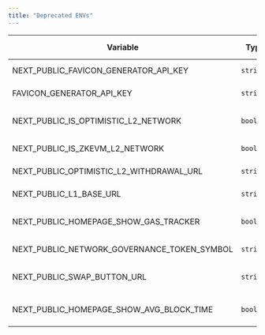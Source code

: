```yaml
---
title: "Deprecated ENVs"
---
```


| Variable                                         | Type      | Description                                                           | Compulsoriness | Default value | Example value                             | Introduced in version | Deprecated in version | Comment                                                    |
| ------------------------------------------------ | --------- | --------------------------------------------------------------------- | -------------- | ------------- | ----------------------------------------- | --------------------- | --------------------- | ---------------------------------------------------------- |
| NEXT\_PUBLIC\_FAVICON\_GENERATOR\_API\_KEY       | `string`  | RealFaviconGenerator [API key](https://realfavicongenerator.net/api/) | Required       | -             | `<your-secret>`                           | v1.11.0               | v1.16.0               | Replaced FAVICON\_GENERATOR\_API\_KEY                      |
| FAVICON\_GENERATOR\_API\_KEY                     | `string`  | RealFaviconGenerator [API key](https://realfavicongenerator.net/api/) | Required       | -             | `<your-secret>`                           | v1.16.0+              | v1.37.0               | We don't use RealFaviconGenerator anymore                  |
| NEXT\_PUBLIC\_IS\_OPTIMISTIC\_L2\_NETWORK        | `boolean` | Set to true for optimistic L2 solutions                               | Required       | -             | `true`                                    | v1.17.0               | v1.24.0               | Replaced by NEXT\_PUBLIC\_ROLLUP\_TYPE                     |
| NEXT\_PUBLIC\_IS\_ZKEVM\_L2\_NETWORK             | `boolean` | Set to true for zkevm L2 solutions                                    | Required       | -             | `true`                                    | v1.17.0               | v1.24.0               | Replaced by NEXT\_PUBLIC\_ROLLUP\_TYPE                     |
| NEXT\_PUBLIC\_OPTIMISTIC\_L2\_WITHDRAWAL\_URL    | `string`  | URL for optimistic L2 -> L1 withdrawals                               | Required       | -             | `https://app.optimism.io/bridge/withdraw` | v1.17.0               | v1.24.0               | Renamed to NEXT\_PUBLIC\_ROLLUP\_L2\_WITHDRAWAL\_URL       |
| NEXT\_PUBLIC\_L1\_BASE\_URL                      | `string`  | Blockscout base URL for L1 network                                    | Required       | -             | `'http://eth-goerli.blockscout.com'`      | -                     | v1.24.0               | Renamed to NEXT\_PUBLIC\_ROLLUP\_L1\_BASE\_URL             |
| NEXT\_PUBLIC\_HOMEPAGE\_SHOW\_GAS\_TRACKER       | `boolean` | Set to false if network doesn't have gas tracker                      | -              | `true`        | `false`                                   | -                     | v1.25.0               | Replaced by NEXT\_PUBLIC\_GAS\_TRACKER\_ENABLED            |
| NEXT\_PUBLIC\_NETWORK\_GOVERNANCE\_TOKEN\_SYMBOL | `string`  | Network governance token symbol                                       | -              | -             | `GNO`                                     | v1.12.0               | v1.29.0               | Replaced by NEXT\_PUBLIC\_NETWORK\_SECONDARY\_COIN\_SYMBOL |
| NEXT\_PUBLIC\_SWAP\_BUTTON\_URL                  | `string`  | Application ID in the marketplace or website URL                      | -              | -             | `uniswap`                                 | v1.24.0               | v1.31.0               | Replaced by NEXT\_PUBLIC\_DEFI\_DROPDOWN\_ITEMS            |
| NEXT\_PUBLIC\_HOMEPAGE\_SHOW\_AVG\_BLOCK\_TIME   | `boolean` | Set to false if average block time is useless for the network         | -              | `true`        | `false`                                   | v1.0.x+               | v1.35.0               | Replaced by NEXT\_PUBLIC\_HOMEPAGE\_STATS                  |


